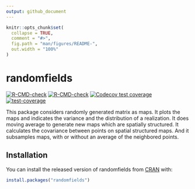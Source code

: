 ```yaml
---
output: github_document
---
```


<!-- README.md is generated from README.Rmd. Please edit that file -->

```r
knitr::opts_chunk$set(
  collapse = TRUE,
  comment = "#>",
  fig.path = "man/figures/README-",
  out.width = "100%"
)
```

# randomfields

<!-- badges: start -->
[![R-CMD-check](https://github.com/C-Juliette/randomfields/workflows/R-CMD-check/badge.svg)](https://github.com/C-Juliette/randomfields/actions)
[![R-CMD-check](https://github.com/C-Juliette/randomfields/actions/workflows/R-CMD-check.yaml/badge.svg)](https://github.com/C-Juliette/randomfields/actions/workflows/R-CMD-check.yaml)
[![Codecov test coverage](https://codecov.io/gh/C-Juliette/randomfields/branch/main/graph/badge.svg)](https://codecov.io/gh/C-Juliette/randomfields?branch=main)
[![test-coverage](https://github.com/C-Juliette/randomfields/workflows/test-coverage/badge.svg)](https://github.com/C-Juliette/randomfields/actions)
<!-- badges: end -->

This package considers randomly generated matrix as maps. It plots the maps and indicates the variance and the distribution of a realization. It does moving average to generate new maps which are spatially structured. It calculates the covariance between points on spatial structured maps. And it subsamples maps, with or without an average of the neighbored points.

## Installation

You can install the released version of randomfields from [CRAN](https://CRAN.R-project.org) with:

``` r
install.packages("randomfields")
```

